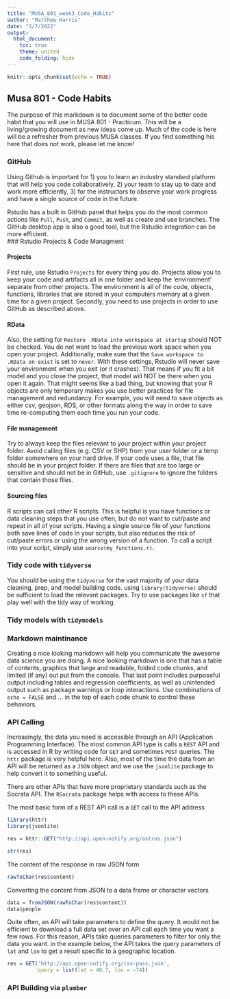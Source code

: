 ```yaml
---
title: "MUSA_801_week3_Code_Habits"
author: "Matthew Harris"
date: "2/7/2022"
output:
  html_document:
    toc: true
    theme: united
    code_folding: hide
---
```


```r
knitr::opts_chunk$set(echo = TRUE)
```

## Musa 801 - Code Habits

The purpose of this markdown is to document some of the better code habit that you will use in MUSA 801 - Practicum. This will be a living/growing document as new ideas come up. Much of the code is here will be a refresher from previous MUSA classes. If you find something his here that does not work, please let me know!


### GitHub

Using Github is important for 1) you to learn an industry standard platform that will help you code collaboratively, 2) your team to stay up to date and work more efficiently, 3) for the instructors to observe your work progress and have a single source of code in the future. 

Rstudio has a built in GitHub panel that helps you do the most common actions like `Pull`, `Push`, and `Commit`, as well as create and use branches. The GitHub desktop app is also a good tool, but the Rstudio integration can be more efficient.                                                                                                                                          
### Rstudio Projects & Code Managment


#### Projects

First rule, use Rstudio `Projects` for every thing you do. Projects allow you to keep your code and artifacts all in one folder and keep the 'environment' separate from other projects. The environment is all of the code, objects, functions, libraries that are stored in your computers memory at a given time for a given project. Secondly, you need to use projects in order to use GitHub as described above. 

#### RData

Also, the setting for `Restore .RData into workspace at startup` should NOT be checked. You do not want to load the previous work space when you open your project. Additionally, make sure that the `Save workspace to .RData on exist` is set to `never`. With these settings, Rstudio will never save your environment when you exit (or it crashes). That means if you fit a bit model and you close the project, that model will NOT be there when you open it again. That might seems like a bad thing, but knowing that your R objects are only temporary makes you use better practices for file management and redundancy. For example, you will need to save objects as either csv, geojson, RDS, or other formats along the way in order to save time re-computing them each time you run your code.

#### File management

Try to always keep the files relevant to your project within your project folder. Avoid calling files (e.g. CSV or SHP) from your user folder or a temp folder somewhere on your hard drive. If your code uses a file, that file should be in your project folder. If there are files that are too large or sensitive and should not be in GitHub, use `.gitignore` to ignore the folders that contain those files.  

#### Sourcing files

R scripts can call other R scripts. This is helpful is you have functions or data cleaning steps that you use often, but do not want to cut/paste and repeat in all of your scripts. Having a single source file of your functions both save lines of code in your scripts, but also reduces the risk of cut/paste errors or using the wrong version of a function. To call a script into your script, simply use `source(my_functions.r)`.

### Tidy code with `tidyverse`

You should be using the `tidyverse` for the vast majority of your data cleaning, prep, and model building code. using `library(tidyverse)` should be sufficient to load the relevant packages. Try to use packages like `sf` that play well with the tidy way of working. 

### Tidy models with `tidymodels`


### Markdown maintinance

Creating a nice looking markdown will help you communicate the awesome data science you are doing. A nice looking markdown is one that has a table of contents, graphics that large and readable, folded code chunks, and limited (if any) out put from the console. That last point includes purposeful output including tables and regression coefficients, as well as unintended output such as package warnings or loop interactions. Use combinations of `echo = FALSE` and ... in the top of each code chunk to control these behaviors. 


### API Calling

Increasingly, the data you need is accessible through an API (Application Programming Interface). The most common API type is calls a `REST` API and is accessed in R by writing code for `GET` and sometimes `POST` queries. The `httr` package is very helpful here. Also, most of the time the data from an API will be returned as a `JSON` object and we use the `jsonlite` package to help convert it to something useful. 

There are other APIs that have more proprietary standards such as the Socrata API. The `RSocrata` package helps with access to these APIs. 

The most basic form of a REST API call is a `GET` call to the API address

```r
library(httr)
library(jsonlite)

res = httr::GET("http://api.open-notify.org/astros.json")

str(res)
```


The content of the response in raw JSON form

```r
rawToChar(res$content)
```


Converting the content from JSON to a data frame or character vectors

```r
data = fromJSON(rawToChar(res$content))
data$people
```

Quite often, an API will take parameters to define the query. It would not be efficient to download a full data set over an API call each time you want a few rows. For this reason, APIs take queries parameters to filter for only the data you want. in the example below, the API takes the query parameters of `lat` and `lon` to get a result specific to a geographic location.

```r
res = GET('http://api.open-notify.org/iss-pass.json',
          query = list(lat = 40.7, lon = -74))
```


### API Building via `plumber`






